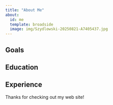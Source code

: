 ```yaml
---
title: "About Me"
about:
  id: me
  template: broadside
  image: img/Szydlowski-20250821-A7405437.jpg
---
```


:::{#me}

## Goals

## Education

## Experience

:::

Thanks for checking out my web site!
